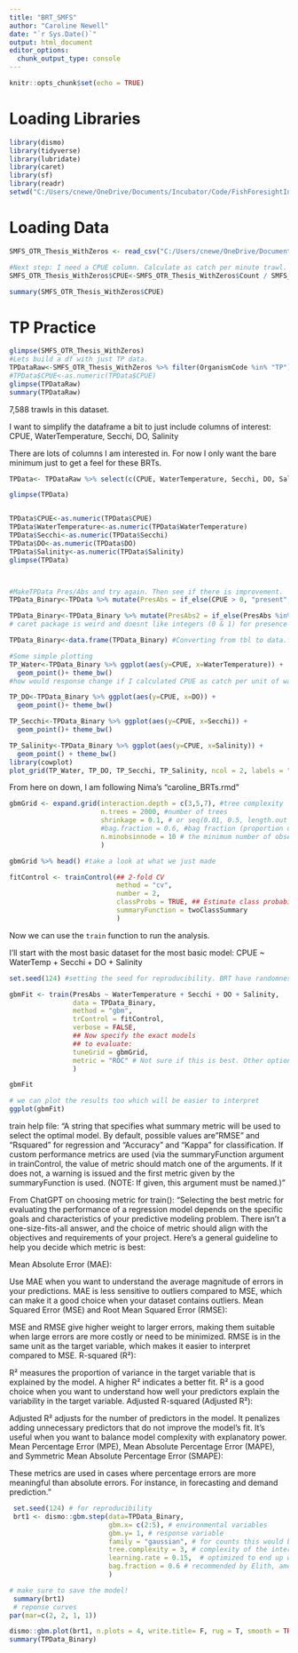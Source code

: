 ```yaml
---
title: "BRT_SMFS"
author: "Caroline Newell"
date: "`r Sys.Date()`"
output: html_document
editor_options: 
  chunk_output_type: console
---
```


```r
knitr::opts_chunk$set(echo = TRUE)
```

# Loading Libraries
```r
library(dismo)
library(tidyverse)
library(lubridate)
library(caret)
library(sf)
library(readr)
setwd("C:/Users/cnewe/OneDrive/Documents/Incubator/Code/FishForesightIncubator")
```

# Loading Data
```r
SMFS_OTR_Thesis_WithZeros <- read_csv("C:/Users/cnewe/OneDrive/Documents/Incubator/Code/FishForesightIncubator/Data/SMFS_OTR_Thesis_WithZeros.csv")

#Next step: I need a CPUE column. Calculate as catch per minute trawl.
SMFS_OTR_Thesis_WithZeros$CPUE<-SMFS_OTR_Thesis_WithZeros$Count / SMFS_OTR_Thesis_WithZeros$TowDuration

summary(SMFS_OTR_Thesis_WithZeros$CPUE)
```

# TP Practice
```r
glimpse(SMFS_OTR_Thesis_WithZeros)
#Lets build a df with just TP data.
TPDataRaw<-SMFS_OTR_Thesis_WithZeros %>% filter(OrganismCode %in% "TP")
#TPData$CPUE<-as.numeric(TPData$CPUE)
glimpse(TPDataRaw)
summary(TPDataRaw)
```

7,588 trawls in this dataset.

I want to simplify the dataframe a bit to just include columns of interest: CPUE, WaterTemperature, Secchi, DO, Salinity

There are lots of columns I am interested in. For now I only want the bare minimum just to get a feel for these BRTs. 

```r
TPData<- TPDataRaw %>% select(c(CPUE, WaterTemperature, Secchi, DO, Salinity))

glimpse(TPData)


TPData$CPUE<-as.numeric(TPData$CPUE)
TPData$WaterTemperature<-as.numeric(TPData$WaterTemperature)
TPData$Secchi<-as.numeric(TPData$Secchi)
TPData$DO<-as.numeric(TPData$DO)
TPData$Salinity<-as.numeric(TPData$Salinity)
glimpse(TPData)



#MakeTPData Pres/Abs and try again. Then see if there is improvement. 
TPData_Binary<-TPData %>% mutate(PresAbs = if_else(CPUE > 0, "present", "absent"))

TPData_Binary<-TPData_Binary %>% mutate(PresAbs2 = if_else(PresAbs %in% "present", 1, 0))
# caret package is weird and doesnt like integers (0 & 1) for presence absence data so I have to convert it to a factor

TPData_Binary<-data.frame(TPData_Binary) #Converting from tbl to data.frame so gbm.step works properly

#Some simple plotting
TP_Water<-TPData_Binary %>% ggplot(aes(y=CPUE, x=WaterTemperature)) + 
  geom_point()+ theme_bw()
#how would response change if I calculated CPUE as catch per unit of water measurement?

TP_DO<-TPData_Binary %>% ggplot(aes(y=CPUE, x=DO)) + 
  geom_point()+ theme_bw()

TP_Secchi<-TPData_Binary %>% ggplot(aes(y=CPUE, x=Secchi)) + 
  geom_point()+ theme_bw()

TP_Salinity<-TPData_Binary %>% ggplot(aes(y=CPUE, x=Salinity)) + 
  geom_point() + theme_bw()
library(cowplot)
plot_grid(TP_Water, TP_DO, TP_Secchi, TP_Salinity, ncol = 2, labels = "AUTO")

```


From here on down, I am following Nima's "caroline_BRTs.rmd" 

```r
gbmGrid <- expand.grid(interaction.depth = c(3,5,7), #tree complexity
                       n.trees = 2000, #number of trees
                       shrinkage = 0.1, # or seq(0.01, 0.5, length.out =5) #learning rate
                       #bag.fraction = 0.6, #bag fraction (proportion of observations used in selecting variables) and recommended by Elith
                       n.minobsinnode = 10 # the minimum number of observations in trees' terminal nodes. honestly dont worry about this.
                       )

gbmGrid %>% head() #take a look at what we just made
```

```r
fitControl <- trainControl(## 2-fold CV
                           method = "cv",
                           number = 2,
                           classProbs = TRUE, ## Estimate class probabilities
                           summaryFunction = twoClassSummary
                           )
```

Now we can use the `train` function to run the analysis.

I'll start with the most basic dataset for the most basic model: CPUE ~ WaterTemp + Secchi + DO + Salinity

```r
set.seed(124) #setting the seed for reproducibility. BRT have randomness in them so if you want to make sure you are getting the same result each time make sure to set the seed

gbmFit <- train(PresAbs ~ WaterTemperature + Secchi + DO + Salinity,
                data = TPData_Binary, 
                method = "gbm", 
                trControl = fitControl, 
                verbose = FALSE, 
                ## Now specify the exact models 
                ## to evaluate:
                tuneGrid = gbmGrid,
                metric = "ROC" # Not sure if this is best. Other options according to ChatGPT + help: RMSE, Rsquared MAE, MSE, MPE, MAPE, SMAPE
                )

gbmFit

# we can plot the results too which will be easier to interpret
ggplot(gbmFit)
```

train help file: "A string that specifies what summary metric will be used to select the optimal model. By default, possible values are "RMSE" and "Rsquared" for regression and "Accuracy" and "Kappa" for classification. If custom performance metrics are used (via the summaryFunction argument in trainControl, the value of metric should match one of the arguments. If it does not, a warning is issued and the first metric given by the summaryFunction is used. (NOTE: If given, this argument must be named.)"

From ChatGPT on choosing metric for train(): "Selecting the best metric for evaluating the performance of a regression model depends on the specific goals and characteristics of your predictive modeling problem. There isn't a one-size-fits-all answer, and the choice of metric should align with the objectives and requirements of your project. Here's a general guideline to help you decide which metric is best:

Mean Absolute Error (MAE):

Use MAE when you want to understand the average magnitude of errors in your predictions.
MAE is less sensitive to outliers compared to MSE, which can make it a good choice when your dataset contains outliers.
Mean Squared Error (MSE) and Root Mean Squared Error (RMSE):

MSE and RMSE give higher weight to larger errors, making them suitable when large errors are more costly or need to be minimized.
RMSE is in the same unit as the target variable, which makes it easier to interpret compared to MSE.
R-squared (R²):

R² measures the proportion of variance in the target variable that is explained by the model. A higher R² indicates a better fit.
R² is a good choice when you want to understand how well your predictors explain the variability in the target variable.
Adjusted R-squared (Adjusted R²):

Adjusted R² adjusts for the number of predictors in the model. It penalizes adding unnecessary predictors that do not improve the model's fit.
It's useful when you want to balance model complexity with explanatory power.
Mean Percentage Error (MPE), Mean Absolute Percentage Error (MAPE), and Symmetric Mean Absolute Percentage Error (SMAPE):

These metrics are used in cases where percentage errors are more meaningful than absolute errors. For instance, in forecasting and demand prediction."

```r
 set.seed(124) # for reproducibility 
 brt1 <- dismo::gbm.step(data=TPData_Binary, 
                         gbm.x= c(2:5), # environmental variables
                         gbm.y= 1, # response variable
                         family = "gaussian", # for counts this would be "poisson"
                         tree.complexity = 3, # complexity of the interactions that the model will fit
                         learning.rate = 0.15,  # optimized to end up with >1000 trees
                         bag.fraction = 0.6 # recommended by Elith, amount of input data used each time
                         )

# make sure to save the model!
 summary(brt1)
 # reponse curves
par(mar=c(2, 2, 1, 1))

dismo::gbm.plot(brt1, n.plots = 4, write.title= F, rug = T, smooth = TRUE, plot.layout=c(2,2), common.scale = T)
summary(TPData_Binary)
```
